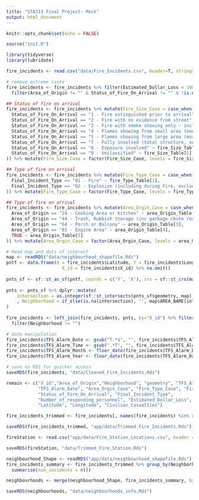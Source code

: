```yaml
---
title: "STA313 Final Project- Mock"
output: html_document
---
```


```r
knitr::opts_chunk$set(echo = FALSE)

source("init.R")

library(tidyverse)
library(lubridate)

fire_incidents <- read.csv("data/Fire_Incidents.csv", header=T, stringsAsFactors = T)

```


```r

# remove extreme cases
fire_incidents <- fire_incidents %>% filter(Estimated_Dollar_Loss < 1000000 & Number_of_responding_personnel != 1275) %>%
  filter(Area_of_Origin != "" & Status_of_Fire_On_Arrival != "" & !is.na(Status_of_Fire_On_Arrival))

## Status of fire on arrival
fire_incidents <- fire_incidents %>% mutate(Fire_Size_Case = case_when(
  Status_of_Fire_On_Arrival == "1 - Fire extinguished prior to arrival" ~ fire_Size_Table[1],
  Status_of_Fire_On_Arrival == "2 - Fire with no evidence from street" ~ fire_Size_Table[2],
  Status_of_Fire_On_Arrival == "3 - Fire with smoke showing only - including vehicle, outdoor fires" ~ fire_Size_Table[3],
  Status_of_Fire_On_Arrival == "4 - Flames showing from small area (one storey or less, part of a vehicle, outdoor)" ~ fire_Size_Table[3],
  Status_of_Fire_On_Arrival == "5 - Flames showing from large area (more than one storey, large area outdoors)" ~ fire_Size_Table[4],
  Status_of_Fire_On_Arrival == "7 - Fully involved (total structure, vehicle, spreading outdoor fire)" ~ fire_Size_Table[4],
  Status_of_Fire_On_Arrival == "8 - Exposure involved" ~ fire_Size_Table[4],
  Status_of_Fire_On_Arrival == "9 - Unclassified" ~ fire_Size_Table[5],
)) %>% mutate(Fire_Size_Case = factor(Fire_Size_Case, levels = fire_Size_Table))

## Type of fire on arrival
fire_incidents <- fire_incidents %>% mutate(Fire_Type_Case = case_when(
  Final_Incident_Type == "01 - Fire" ~ fire_Type_Table[1],
  Final_Incident_Type == "02 - Explosion (including during Fire, excluding Codes 3 & 11-13)" ~ fire_Type_Table[2]
)) %>% mutate(Fire_Type_Case = factor(Fire_Type_Case, levels = fire_Type_Table))

## Type of fire on arrival
fire_incidents <- fire_incidents %>% mutate(Area_Orgin_Case = case_when(
  Area_of_Origin == "24 - Cooking Area or Kitchen" ~ area_Origin_Table[1],
  Area_of_Origin == "44 - Trash, Rubbish Storage (inc garbage chute room, garbage/industri" ~ area_Origin_Table[2],
  Area_of_Origin == "64 - Porch or Balcony" ~ area_Origin_Table[3],
  Area_of_Origin == "81 - Engine Area" ~ area_Origin_Table[4],
  TRUE ~ area_Origin_Table[5]
)) %>% mutate(Area_Orgin_Case = factor(Area_Orgin_Case, levels = area_Origin_Table))

# Read map and dots of interest
map <- readRDS("data/neighbourhood_shapefile.Rds")
pntf <- data.frame(X = fire_incidents$Latitude, Y = fire_incidents$Longitude,
                     X_id = fire_incidents$X_id) %>% na.omit() 
  
pnts_sf <- sf::st_as_sf(pntf, coords = c('Y', 'X'), crs = sf::st_crs(map))
  
pnts <- pnts_sf %>% dplyr::mutate(
    intersection = as.integer(sf::st_intersects(pnts_sf$geometry, map))
    , Neighborhood = if_else(is.na(intersection), '', map$AREA_NAME[intersection])
) 
  
fire_incidents <- left_join(fire_incidents, pnts, by="X_id") %>% filter(!is.na(Neighborhood)) %>% 
  filter(Neighborhood != "")

# date manipulation
fire_incidents$TFS_Alarm_Date <- gsub("T.*$", "", fire_incidents$TFS_Alarm_Time) %>% as.Date()
fire_incidents$TFS_Alarm_Time <- gsub(".*T", "", fire_incidents$TFS_Alarm_Time) 
fire_incidents$TFS_Alarm_Month <- floor_date(fire_incidents$TFS_Alarm_Date, "month")
fire_incidents$TFS_Alarm_Year <- floor_date(fire_incidents$TFS_Alarm_Date, "year")

# save as RDS for quicker access
saveRDS(fire_incidents, "data/Cleaned_Fire_Incidents.Rds")

```

```r

remain <- c("X_id","Area_of_Origin","Neighborhood", "geometry", "TFS_Alarm_Year", "TFS_Alarm_Month", 
            "TFS_Alarm_Date", "Area_Orgin_Case", "Fire_Type_Case", "Fire_Size_Case",
            "Status_of_Fire_On_Arrival", "Final_Incident_Type",
            "Number_of_responding_personnel", "Estimated_Dollar_Loss",
            "Latitude", "Longitude", "Civilian_Casualties")

fire_incidents_trimmed <- fire_incidents[, names(fire_incidents) %in% remain]

saveRDS(fire_incidents_trimmed, "app/data/Trimmed_Fire_Incidents.Rds")

```

```r

fireStation <- read.csv("app/data/Fire_Station_Locations.csv", header = T)

saveRDS(fireStation, "data/Trimmed_Fire_Station.Rds")

```

```r

neighbourhood_Shape <- readRDS("app/data/neighbourhood_shapefile.Rds")
fire_incidents_summary <- fire_incidents_trimmed %>% group_by(Neighborhood) %>%
  summarise(num_incidents = n())

neighbourhoods <- merge(neighbourhood_Shape, fire_incidents_summary, by.x = "AREA_NAME", by.y="Neighborhood")

saveRDS(neighbourhoods, "data/neighbourhoods_info.Rds")

```